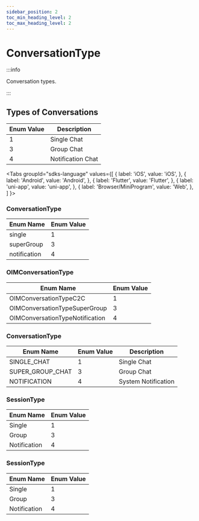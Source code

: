 ```yaml
---
sidebar_position: 2
toc_min_heading_level: 2
toc_max_heading_level: 2
---
```


# ConversationType

:::info

Conversation types.

:::

## Types of Conversations

| Enum Value | Description       |
| ---------- | ----------------- |
| 1          | Single Chat       |
| 3          | Group Chat        |
| 4          | Notification Chat |

<Tabs
groupId="sdks-language"
values={[
{ label: 'iOS', value: 'iOS', },
{ label: 'Android', value: 'Android', },
{ label: 'Flutter', value: 'Flutter', },
{ label: 'uni-app', value: 'uni-app', },
{ label: 'Browser/MiniProgram', value: 'Web', },
]
}>

<TabItem value="Flutter">

### ConversationType

| Enum Name      | Enum Value |
| -------------- | ---------- |
| single         | 1          |
| superGroup     | 3          |
| notification   | 4          |

</TabItem>

<TabItem value="iOS">

### OIMConversationType

| Enum Name                       | Enum Value |
| ------------------------------- | ---------- |
| OIMConversationTypeC2C         | 1          |
| OIMConversationTypeSuperGroup  | 3          |
| OIMConversationTypeNotification| 4          |

</TabItem>

<TabItem value="Android">

### ConversationType

| Enum Name          | Enum Value | Description  |
| -------------------| ---------- | ------------ |
| SINGLE_CHAT        | 1          | Single Chat  |
| SUPER_GROUP_CHAT   | 3          | Group Chat   |
| NOTIFICATION       | 4          | System Notification |

</TabItem>

<TabItem value="Web">

### SessionType

| Enum Name      | Enum Value |
| -------------- | ---------- |
| Single         | 1          |
| Group          | 3          |
| Notification   | 4          |

</TabItem>

<TabItem value="uni-app">

### SessionType

| Enum Name      | Enum Value |
| -------------- | ---------- |
| Single         | 1          |
| Group          | 3          |
| Notification   | 4          |

</TabItem>

</Tabs>